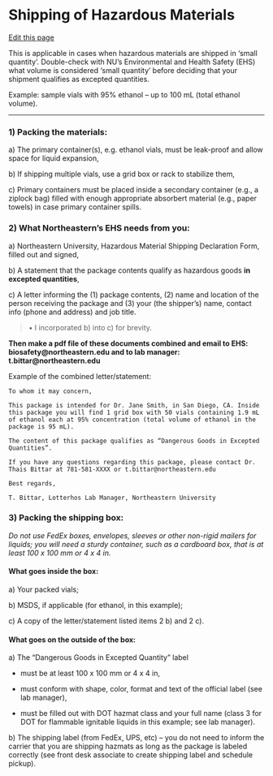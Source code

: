 # Shipping of Hazardous Materials

[Edit this page](https://github.com/DrK-Lo/lotterhoslabprotocols/edit/main/general_ShippingHazMat.qmd)

This is applicable in cases when hazardous materials are shipped in 'small quantity'. Double-check with NU's Environmental and Health Safety (EHS) what volume is considered 'small quantity' before deciding that your shipment qualifies as excepted quantities.

Example: sample vials with 95% ethanol -- up to 100 mL (total ethanol volume).

------------------------------------------------------------------------

### **1) Packing the materials:** {.unnumbered}

a\) The primary container(s), e.g. ethanol vials, must be leak-proof and allow space for liquid expansion,

b\) If shipping multiple vials, use a grid box or rack to stabilize them,

c\) Primary containers must be placed inside a secondary container (e.g., a ziplock bag) filled with enough appropriate absorbert material (e.g., paper towels) in case primary container spills.

### **2) What Northeastern's EHS needs from you:** {.unnumbered}

a\) Northeastern University, Hazardous Material Shipping Declaration Form, filled out and signed,

b\) A statement that the package contents qualify as hazardous goods **in excepted quantities**,

c\) A letter informing the (1) package contents, (2) name and location of the person receiving the package and (3) your (the shipper's) name, contact info (phone and address) and job title.

> • I incorporated b) into c) for brevity.

**Then make a pdf file of these documents combined and email to EHS: biosafety\@northeastern.edu and to lab manager: t.bittar\@northeastern.edu**

Example of the combined letter/statement:

    To whom it may concern,
      
    This package is intended for Dr. Jane Smith, in San Diego, CA. Inside this package you will find 1 grid box with 50 vials containing 1.9 mL of ethanol each at 95% concentration (total volume of ethanol in the package is 95 mL).

    The content of this package qualifies as “Dangerous Goods in Excepted Quantities”.

    If you have any questions regarding this package, please contact Dr. Thais Bittar at 781-581-XXXX or t.bittar@northeastern.edu
       
    Best regards,

    T. Bittar, Lotterhos Lab Manager, Northeastern University

### **3) Packing the shipping box:** {.unnumbered}

*Do not use FedEx boxes, envelopes, sleeves or other non-rigid mailers for liquids; you will need a sturdy container, such as a cardboard box, that is at least 100 x 100 mm or 4 x 4 in.*

#### **What goes inside the box:** {.unnumbered}

a\) Your packed vials;

b\) MSDS, if applicable (for ethanol, in this example);

c\) A copy of the letter/statement listed items 2 b) and 2 c).

#### **What goes on the outside of the box:** {.unnumbered}

a\) The "Dangerous Goods in Excepted Quantity" label

-   must be at least 100 x 100 mm or 4 x 4 in,

-   must conform with shape, color, format and text of the official label (see lab manager),

-   must be filled out with DOT hazmat class and your full name (class 3 for DOT for flammable ignitable liquids in this example; see lab manager).

b\) The shipping label (from FedEx, UPS, etc) -- you do not need to inform the carrier that you are shipping hazmats as long as the package is labeled correctly (see front desk associate to create shipping label and schedule pickup).

